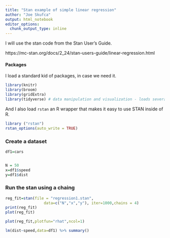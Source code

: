 ```yaml
---
title: "Stan example of simple linear regression"
author: "Joe Skufca"
output: html_notebook
editor_options: 
  chunk_output_type: inline
---
```


I will use the stan code from the Stan User's Guide.

https://mc-stan.org/docs/2_24/stan-users-guide/linear-regression.html



#### Packages

I load a standard kid of packages, in case we need it.

```r
library(knitr)
library(broom)
library(gridExtra)
library(tidyverse) # data manipulation and visualization - loads several packages

```
And I also load `rstan` an R wrapper that makes it easy to use STAN inside of R.



```r
library ("rstan")
rstan_options(auto_write = TRUE)
```


### Create a dataset

```r
df1=cars


N = 50
x=df1$speed
y=df1$dist


```

### Run the stan using a chaing


```r
reg_fit=stan(file = "regression1.stan",
                 data=c("N","x","y"), iter=1000,chains = 4)
print(reg_fit)
plot(reg_fit)

```


```r
plot(reg_fit,plotfun="rhat",ncol=1)
```

```r
lm(dist~speed,data=df1) %>% summary()
```

